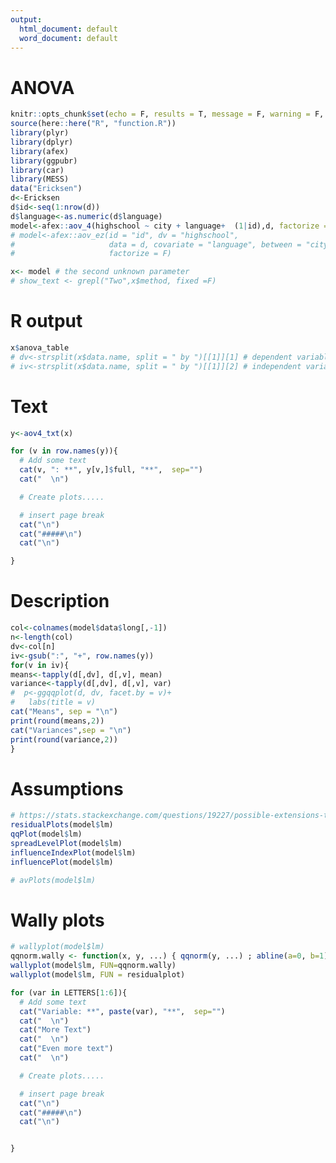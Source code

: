 ```yaml
---
output:
  html_document: default
  word_document: default
---
```

# ANOVA
```r
knitr::opts_chunk$set(echo = F, results = T, message = F, warning = F, comment = "")
source(here::here("R", "function.R"))
library(plyr)
library(dplyr)
library(afex)
library(ggpubr)
library(car)
library(MESS)
data("Ericksen")
d<-Ericksen
d$id<-seq(1:nrow(d))
d$language<-as.numeric(d$language)
model<-afex::aov_4(highschool ~ city + language+  (1|id),d, factorize = F)
# model<-afex::aov_ez(id = "id", dv = "highschool",
#                     data = d, covariate = "language", between = "city",
#                     factorize = F)
```


```r
x<- model # the second unknown parameter
# show_text <- grepl("Two",x$method, fixed =F)
```

# R output
```r
x$anova_table
# dv<-strsplit(x$data.name, split = " by ")[[1]][1] # dependent variable
# iv<-strsplit(x$data.name, split = " by ")[[1]][2] # independent variable
```

# Text

```r
y<-aov4_txt(x)
```

```r
for (v in row.names(y)){
  # Add some text
  cat(v, ": **", y[v,]$full, "**",  sep="")  
  cat("  \n")  

  # Create plots.....

  # insert page break
  cat("\n")
  cat("#####\n")
  cat("\n")

}

```


# Description
```r
col<-colnames(model$data$long[,-1])
n<-length(col)
dv<-col[n]
iv<-gsub(":", "+", row.names(y))
for(v in iv){
means<-tapply(d[,dv], d[,v], mean)
variance<-tapply(d[,dv], d[,v], var)
#  p<-ggqqplot(d, dv, facet.by = v)+
#   labs(title = v)
cat("Means", sep = "\n")
print(round(means,2))
cat("Variances",sep = "\n")
print(round(variance,2))
}

```




# Assumptions

```r
# https://stats.stackexchange.com/questions/19227/possible-extensions-to-the-default-diagnostic-plots-for-lm-in-r-and-in-general
residualPlots(model$lm)
qqPlot(model$lm)
spreadLevelPlot(model$lm)
influenceIndexPlot(model$lm)
influencePlot(model$lm)

# avPlots(model$lm)

```




# Wally plots
```r
# wallyplot(model$lm)
qqnorm.wally <- function(x, y, ...) { qqnorm(y, ...) ; abline(a=0, b=1) }
wallyplot(model$lm, FUN=qqnorm.wally)
wallyplot(model$lm, FUN = residualplot)
```



```r
for (var in LETTERS[1:6]){
  # Add some text
  cat("Variable: **", paste(var), "**",  sep="")  
  cat("  \n")  
  cat("More Text")    
  cat("  \n")  
  cat("Even more text")  
  cat("  \n")

  # Create plots.....

  # insert page break
  cat("\n")
  cat("#####\n")
  cat("\n")


}

```

